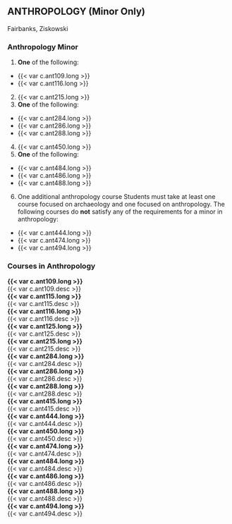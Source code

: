 ## ANTHROPOLOGY (Minor Only)
Fairbanks, Ziskowski

### Anthropology Minor
    
1. **One** of the following:
  - {{< var c.ant109.long >}}
  - {{< var c.ant116.long >}}

2. {{< var c.ant215.long >}} 
3. **One** of the following:
  - {{< var c.ant284.long >}}
  - {{< var c.ant286.long >}}
  - {{< var c.ant288.long >}}

4. {{< var c.ant450.long >}} 
5. **One** of the following:
  - {{< var c.ant484.long >}}
  - {{< var c.ant486.long >}}
  - {{< var c.ant488.long >}}

6. One additional anthropology course
Students must take at least one course focused on archaeology and one focused on anthropology.
The following courses do **not** satisfy any of the requirements for a minor in anthropology:
  - {{< var c.ant444.long >}}
  - {{< var c.ant474.long >}}
  - {{< var c.ant494.long >}}

### Courses in Anthropology

 **{{< var c.ant109.long >}}**  
{{< var c.ant109.desc >}}  
 **{{< var c.ant115.long >}}**  
{{< var c.ant115.desc >}}  
 **{{< var c.ant116.long >}}**  
{{< var c.ant116.desc >}}  
 **{{< var c.ant125.long >}}**  
{{< var c.ant125.desc >}}  
 **{{< var c.ant215.long >}}**  
{{< var c.ant215.desc >}}  
 **{{< var c.ant284.long >}}**  
{{< var c.ant284.desc >}}  
 **{{< var c.ant286.long >}}**  
{{< var c.ant286.desc >}}  
 **{{< var c.ant288.long >}}**  
{{< var c.ant288.desc >}}  
 **{{< var c.ant415.long >}}**  
{{< var c.ant415.desc >}}  
 **{{< var c.ant444.long >}}**  
{{< var c.ant444.desc >}}  
 **{{< var c.ant450.long >}}**  
{{< var c.ant450.desc >}}  
 **{{< var c.ant474.long >}}**  
{{< var c.ant474.desc >}}  
 **{{< var c.ant484.long >}}**  
{{< var c.ant484.desc >}}  
 **{{< var c.ant486.long >}}**  
{{< var c.ant486.desc >}}  
 **{{< var c.ant488.long >}}**  
{{< var c.ant488.desc >}}  
 **{{< var c.ant494.long >}}**  
{{< var c.ant494.desc >}}  
